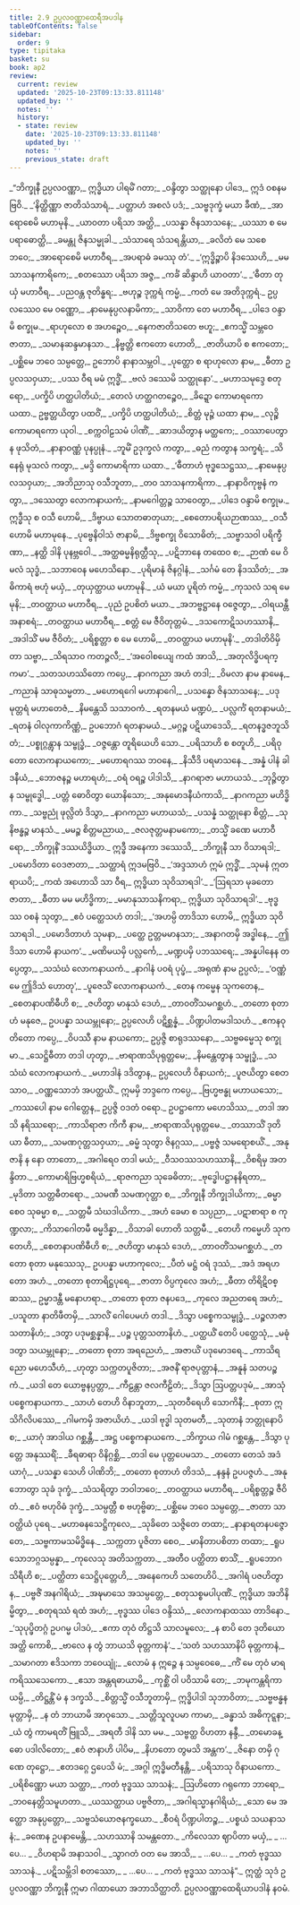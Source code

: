 ```yaml
---
title: 2.9 ဥပ္ပလဝဏ္ဏာထေရီအပဒါန
tableOfContents: false
sidebar:
  order: 9
type: tipitaka
basket: su
book: ap2
review:
  current: review
  updated: '2025-10-23T09:13:33.811148'
  updated_by: ''
  notes: ''
  history:
  - state: review
    date: '2025-10-23T09:13:33.811148'
    updated_by: ''
    notes: ''
    previous_state: draft
---
```



<ReviewStatus review={frontmatter.review} showDetails={true} />

<HypothesisAnnotation frontmatter={frontmatter} />

<DynamicBreadcrumb />

<Division number="384" book="ap2" e="ch" v="20" p="229">

<Paragraph number="558" book="ap2">
_“ဘိက္ခုနီ ဥပ္ပလဝဏ္ဏာ,_  
ဣဒ္ဓိယာ ပါရမိံ ဂတာ;_  
_ဝန္ဒိတွာ သတ္ထုနော ပါဒေ,_  
ဣဒံ ဝစနမဗြဝိ._  

</Paragraph>

</Division>
<Division number="385" book="ap2" e="ch" v="20" p="229">

<Paragraph number="559" type="verses" book="ap2">
_‘နိတ္ထိဏ္ဏာ ဇာတိသံသာရံ,_  
_ပတ္တာဟံ အစလံ ပဒံ;_  
_သဗ္ဗဒုက္ခံ မယာ ခီဏံ,_  
_အာရောစေမိ မဟာမုနိ._  

</Paragraph>

</Division>
<Division number="386" book="ap2" e="ch" v="20" p="229">

<Paragraph number="560" type="verses" book="ap2">
_ယာဝတာ ပရိသာ အတ္ထိ,_  
_ပသန္နာ ဇိနသာသနေ;_  
_ယဿာ စ မေပရာဓောတ္ထိ,_  
_ခမန္တု ဇိနသမ္မုခါ._  

</Paragraph>

</Division>
<Division number="387" book="ap2" e="ch" v="20" p="229">

<Paragraph number="561" type="verses" book="ap2">
_သံသာရေ သံသရန္တိယာ,_  
_ခလိတံ မေ သစေ ဘဝေ;_  
_အာရောစေမိ မဟာဝီရ,_  
_အပရာဓံ ခမဿု တံ’._  

</Paragraph>

</Division>
<Division number="388" book="ap2" e="ch" v="20" p="229">

<Paragraph number="562" type="verses" book="ap2">
_‘ဣဒ္ဓိဉ္စာပိ နိဒဿေဟိ,_  
_မမ သာသနကာရိကေ;_  
_စတဿော ပရိသာ အဇ္ဇ,_  
_ကင်္ခံ ဆိန္ဒာဟိ ယာဝတာ’._  

</Paragraph>

</Division>
<Division number="389" book="ap2" e="ch" v="20" p="229">

<Paragraph number="563" type="verses" book="ap2">
_‘ဓီတာ တုယှံ မဟာဝီရ,_  
_ပညဝန္တ ဇုတိန္ဓရ;_  
_ဗဟုဉ္စ ဒုက္ကရံ ကမ္မံ,_  
_ကတံ မေ အတိဒုက္ကရံ._  

</Paragraph>

</Division>
<Division number="390" book="ap2" e="ch" v="20" p="230">

<Paragraph number="564" type="verses" book="ap2">
ဥပ္ပလဿေဝ မေ ဝဏ္ဏော,_  
_နာမေနုပ္ပလနာမိကာ;_  
_သာဝိကာ တေ မဟာဝီရ,_  
_ပါဒေ ဝန္ဒာမိ စက္ခုမ._  

</Paragraph>

</Division>
<Division number="391" book="ap2" e="ch" v="20" p="230">

<Paragraph number="565" type="verses" book="ap2">
_ရာဟုလော စ အဟဉ္စေဝ,_  
_နေကဇာတိသတေ ဗဟူ;_  
_ဧကသ္မိံ သမ္ဘဝေ ဇာတာ,_  
_သမာနဆန္ဒမာနသာ._  

</Paragraph>

</Division>
<Division number="392" book="ap2" e="ch" v="20" p="230">

<Paragraph number="566" type="verses" book="ap2">
_နိဗ္ဗတ္တိ ဧကတော ဟောတိ,_  
_ဇာတိယာပိ စ ဧကတော;_  
_ပစ္ဆိမေ ဘဝေ သမ္ပတ္တေ,_  
ဥဘောပိ နာနာသမ္ဘဝါ._  

</Paragraph>

</Division>
<Division number="393" book="ap2" e="ch" v="20" p="230">

<Paragraph number="567" type="verses" book="ap2">
_ပုတ္တော စ ရာဟုလော နာမ,_  
_ဓီတာ ဥပ္ပလသဝှယာ;_  
_ပဿ ဝီရ မမံ ဣဒ္ဓိံ,_  
_ဗလံ ဒဿေမိ သတ္ထုနော’._  

</Paragraph>

</Division>
<Division number="394" book="ap2" e="ch" v="20" p="230">

<Paragraph number="568" type="verses" book="ap2">
_မဟာသမုဒ္ဒေ စတုရော,_  
_ပက္ခိပိ ဟတ္ထပါတိယံ;_  
_တေလံ ဟတ္ထဂတဉ္စေဝ,_  
_ခိဍ္ဍော ကောမာရကော ယထာ._  

</Paragraph>

</Division>
<Division number="395" book="ap2" e="ch" v="20" p="230">

<Paragraph number="569" type="verses" book="ap2">
ဥဗ္ဗတ္တယိတွာ ပထဝိံ,_  
_ပက္ခိပိ ဟတ္ထပါတိယံ;_  
_စိတ္တံ မုဉ္ဇံ ယထာ နာမ,_  
_လုဉ္စိ ကောမာရကော ယုဝါ._  

</Paragraph>

</Division>
<Division number="396" book="ap2" e="ch" v="20" p="230">

<Paragraph number="570" type="verses" book="ap2">
_စက္ကဝါဠသမံ ပါဏိံ,_  
_ဆာဒယိတွာန မတ္ထကေ;_  
_ဝဿာပေတွာန ဖုသိတံ,_  
_နာနာဝဏ္ဏံ ပုနပ္ပုနံ._  

</Paragraph>

</Division>
<Division number="397" book="ap2" e="ch" v="20" p="230">

<Paragraph number="571" type="verses" book="ap2">
_ဘူမိံ ဥဒုက္ခလံ ကတွာ,_  
_ဓညံ ကတွာန သက္ခရံ;_  
_သိနေရုံ မုသလံ ကတွာ,_  
_မဒ္ဒိ ကောမာရိကာ ယထာ._  

</Paragraph>

</Division>
<Division number="398" book="ap2" e="ch" v="20" p="230">

<Paragraph number="572" type="verses" book="ap2">
_‘ဓီတာဟံ ဗုဒ္ဓသေဋ္ဌဿ,_  
_နာမေနုပ္ပလသဝှယာ;_  
_အဘိညာသု ဝသီဘူတာ,_  
_တဝ သာသနကာရိကာ._  

</Paragraph>

</Division>
<Division number="399" book="ap2" e="ch" v="20" p="230">

<Paragraph number="573" type="verses" book="ap2">
_နာနာဝိကုဗ္ဗနံ ကတွာ,_  
_ဒဿေတွာ လောကနာယကံ;_  
_နာမဂေါတ္တဉ္စ သာဝေတွာ,_  
_ပါဒေ ဝန္ဒာမိ စက္ခုမ._  

</Paragraph>

</Division>
<Division number="400" book="ap2" e="ch" v="20" p="230">

<Paragraph number="574" type="verses" book="ap2">
ဣဒ္ဓီသု စ ဝသီ ဟောမိ,_  
_ဒိဗ္ဗာယ သောတဓာတုယာ;_  
_စေတောပရိယဉာဏဿ,_  
_ဝသီ ဟောမိ မဟာမုနေ._  

</Paragraph>

</Division>
<Division number="401" book="ap2" e="ch" v="20" p="230">

<Paragraph number="575" type="verses" book="ap2">
_ပုဗ္ဗေနိဝါသံ ဇာနာမိ,_  
_ဒိဗ္ဗစက္ခု ဝိသောဓိတံ;_  
_သဗ္ဗာသဝါ ပရိက္ခီဏာ,_  
_နတ္ထိ ဒါနိ ပုနဗ္ဘဝေါ._  

</Paragraph>

</Division>
<Division number="402" book="ap2" e="ch" v="20" p="230">

<Paragraph number="576" type="verses" book="ap2">
_အတ္ထဓမ္မနိရုတ္တီသု,_  
_ပဋိဘာနေ တထေဝ စ;_  
_ဉာဏံ မေ ဝိမလံ သုဒ္ဓံ,_  
_သဘာဝေန မဟေသိနော._  

</Paragraph>

</Division>
<Division number="403" book="ap2" e="ch" v="20" p="231">

<Paragraph number="577" type="verses" book="ap2">
_ပုရိမာနံ ဇိနဂ္ဂါနံ,_  
_သင်္ဂမံ တေ နိဒဿိတံ;_  
_အဓိကာရံ ဗဟုံ မယှံ,_  
_တုယှတ္ထာယ မဟာမုနိ._  

</Paragraph>

</Division>
<Division number="404" book="ap2" e="ch" v="20" p="231">

<Paragraph number="578" type="verses" book="ap2">
_ယံ မယာ ပူရိတံ ကမ္မံ,_  
_ကုသလံ သရ မေ မုနိ;_  
_တဝတ္ထာယ မဟာဝီရ,_  
_ပုညံ ဥပစိတံ မယာ._  

</Paragraph>

</Division>
<Division number="405" book="ap2" e="ch" v="20" p="231">

<Paragraph number="579" type="verses" book="ap2">
_အဘဗ္ဗဋ္ဌာနေ ဝဇ္ဇေတွာ,_  
_ဝါရယန္တီ အနာစရံ;_  
_တဝတ္ထာယ မဟာဝီရ,_  
_စတ္တံ မေ ဇီဝိတုတ္တမံ._  

</Paragraph>

</Division>
<Division number="406" book="ap2" e="ch" v="20" p="231">

<Paragraph number="580" type="verses" book="ap2">
_ဒသကောဋိသဟဿာနိ,_  
_အဒါသိံ မမ ဇီဝိတံ;_  
_ပရိစ္စတ္တာ စ မေ ဟောမိ,_  
_တဝတ္ထာယ မဟာမုနိ’._  

</Paragraph>

</Division>
<Division number="407" book="ap2" e="ch" v="20" p="231">

<Paragraph number="581" type="verses" book="ap2">
_တဒါတိဝိမှိတာ သဗ္ဗာ,_  
_သိရသာဝ ကတဉ္ဇလီ;_  
_‘အဝေါစယျေ ကထံ အာသိ,_  
_အတုလိဒ္ဓိပရက္ကမာ’._  

</Paragraph>

</Division>
<Division number="408" book="ap2" e="ch" v="20" p="231">

<Paragraph number="582" type="verses" book="ap2">
_သတသဟဿိတော ကပ္ပေ,_  
_နာဂကညာ အဟံ တဒါ;_  
_ဝိမလာ နာမ နာမေန,_  
_ကညာနံ သာဓုသမ္မတာ._  

</Paragraph>

</Division>
<Division number="409" book="ap2" e="ch" v="20" p="231">

<Paragraph number="583" type="verses" book="ap2">
_မဟောရဂေါ မဟာနာဂေါ,_  
_ပသန္နော ဇိနသာသနေ;_  
_ပဒုမုတ္တရံ မဟာတေဇံ,_  
_နိမန္တေသိ သသာဝကံ._  

</Paragraph>

</Division>
<Division number="410" book="ap2" e="ch" v="20" p="231">

<Paragraph number="584" type="verses" book="ap2">
_ရတနမယံ မဏ္ဍပံ,_  
_ပလ္လင်္ကံ ရတနာမယံ;_  
_ရတနံ ဝါလုကာကိဏ္ဏံ,_  
ဥပဘောဂံ ရတနာမယံ._  

</Paragraph>

</Division>
<Division number="411" book="ap2" e="ch" v="20" p="231">

<Paragraph number="585" type="verses" book="ap2">
_မဂ္ဂဉ္စ ပဋိယာဒေသိ,_  
_ရတနဒ္ဓဇဘူသိတံ;_  
_ပစ္စုဂ္ဂန္တွာန သမ္ဗုဒ္ဓံ,_  
_ဝဇ္ဇန္တော တူရိယေဟိ သော._  

</Paragraph>

</Division>
<Division number="412" book="ap2" e="ch" v="20" p="231">

<Paragraph number="586" type="verses" book="ap2">
_ပရိသာဟိ စ စတူဟိ,_  
_ပရိဝုတော လောကနာယကော;_  
_မဟောရဂဿ ဘဝနေ,_  
_နိသီဒိ ပရမာသနေ._  

</Paragraph>

</Division>
<Division number="413" book="ap2" e="ch" v="20" p="231">

<Paragraph number="587" type="verses" book="ap2">
_အန္နံ ပါနံ ခါဒနီယံ,_  
_ဘောဇနဉ္စ မဟာရဟံ;_  
_ဝရံ ဝရဉ္စ ပါဒါသိ,_  
_နာဂရာဇာ မဟာယသံ._  

</Paragraph>

</Division>
<Division number="414" book="ap2" e="ch" v="20" p="231">

<Paragraph number="588" type="verses" book="ap2">
_ဘုဉ္ဇိတွာန သမ္ဗုဒ္ဓေါ,_  
_ပတ္တံ ဓောဝိတွာ ယောနိသော;_  
_အနုမောဒနီယံကာသိ,_  
_နာဂကညာ မဟိဒ္ဓိကာ._  

</Paragraph>

</Division>
<Division number="415" book="ap2" e="ch" v="20" p="232">

<Paragraph number="589" type="verses" book="ap2">
_သဗ္ဗညုံ ဖုလ္လိတံ ဒိသွာ,_  
_နာဂကညာ မဟာယသံ;_  
_ပသန္နံ သတ္ထုနော စိတ္တံ,_  
_သုနိဗန္ဓဉ္စ မာနသံ._  

</Paragraph>

</Division>
<Division number="416" book="ap2" e="ch" v="20" p="232">

<Paragraph number="590" type="verses" book="ap2">
_မမဉ္စ စိတ္တမညာယ,_  
_ဇလဇုတ္တမနာမကော;_  
_တသ္မိံ ခဏေ မဟာဝီရော,_  
_ဘိက္ခုနိံ ဒဿယိဒ္ဓိယာ._  

</Paragraph>

</Division>
<Division number="417" book="ap2" e="ch" v="20" p="232">

<Paragraph number="591" type="verses" book="ap2">
ဣဒ္ဓီ အနေကာ ဒဿေသိ,_  
_ဘိက္ခုနီ သာ ဝိသာရဒါ;_  
_ပမောဒိတာ ဝေဒဇာတာ,_  
_သတ္ထာရံ ဣဒမဗြဝိ._  

</Paragraph>

</Division>
<Division number="418" book="ap2" e="ch" v="20" p="232">

<Paragraph number="592" type="verses" book="ap2">
_‘အဒ္ဒသာဟံ ဣမံ ဣဒ္ဓိံ,_  
_သုမနံ ဣတရာယပိ;_  
_ကထံ အဟောသိ သာ ဝီရ,_  
ဣဒ္ဓိယာ သုဝိသာရဒါ’._  

</Paragraph>

</Division>
<Division number="419" book="ap2" e="ch" v="20" p="232">

<Paragraph number="593" type="verses" book="ap2">
_‘ဩရသာ မုခတော ဇာတာ,_  
_ဓီတာ မမ မဟိဒ္ဓိကာ;_  
_မမာနုသာသနိကရာ,_  
ဣဒ္ဓိယာ သုဝိသာရဒါ’._  

</Paragraph>

</Division>
<Division number="420" book="ap2" e="ch" v="20" p="232">

<Paragraph number="594" type="verses" book="ap2">
_ဗုဒ္ဓဿ ဝစနံ သုတွာ,_  
_ဧဝံ ပတ္ထေသဟံ တဒါ;_  
_‘အဟမ္ပိ တာဒိသာ ဟောမိ,_  
ဣဒ္ဓိယာ သုဝိသာရဒါ._  

</Paragraph>

</Division>
<Division number="421" book="ap2" e="ch" v="20" p="232">

<Paragraph number="595" type="verses" book="ap2">
_ပမောဒိတာဟံ သုမနာ,_  
_ပတ္ထေ ဥတ္တမမာနသာ;_  
_အနာဂတမှိ အဒ္ဓါနေ,_  
_ဤဒိသာ ဟောမိ နာယက’._  

</Paragraph>

</Division>
<Division number="422" book="ap2" e="ch" v="20" p="232">

<Paragraph number="596" type="verses" book="ap2">
_မဏိမယမှိ ပလ္လင်္ကေ,_  
_မဏ္ဍပမှိ ပဘဿရေ;_  
_အန္နပါနေန တပ္ပေတွာ,_  
_သသံဃံ လောကနာယကံ._  

</Paragraph>

</Division>
<Division number="423" book="ap2" e="ch" v="20" p="232">

<Paragraph number="597" type="verses" book="ap2">
_နာဂါနံ ပဝရံ ပုပ္ဖံ,_  
_အရုဏံ နာမ ဥပ္ပလံ;_  
_‘ဝဏ္ဏံ မေ ဤဒိသံ ဟောတု’,_  
_ပူဇေသိံ လောကနာယကံ._  

</Paragraph>

</Division>
<Division number="424" book="ap2" e="ch" v="20" p="232">

<Paragraph number="598" type="verses" book="ap2">
_တေန ကမ္မေန သုကတေန,_  
_စေတနာပဏိဓီဟိ စ;_  
_ဇဟိတွာ မာနုသံ ဒေဟံ,_  
_တာဝတိံသမဂစ္ဆဟံ._  

</Paragraph>

</Division>
<Division number="425" book="ap2" e="ch" v="20" p="232">

<Paragraph number="599" book="ap2">
_တတော စုတာဟံ မနုဇေ,_  
ဥပပန္နာ သယမ္ဘုနော;_  
ဥပ္ပလေဟိ ပဋိစ္ဆန္နံ,_  
_ပိဏ္ဍပါတမဒါသဟံ._  

</Paragraph>

</Division>
<Division number="426" book="ap2" e="ch" v="20" p="232">

<Paragraph number="600" type="verses" book="ap2">
_ဧကနဝုတိတော ကပ္ပေ,_  
_ဝိပဿီ နာမ နာယကော;_  
ဥပ္ပဇ္ဇိ စာရုဒဿနော,_  
_သဗ္ဗဓမ္မေသု စက္ခုမာ._  

</Paragraph>

</Division>
<Division number="427" book="ap2" e="ch" v="20" p="232">

<Paragraph number="601" type="verses" book="ap2">
_သေဋ္ဌိဓီတာ တဒါ ဟုတွာ,_  
_ဗာရာဏသိပုရုတ္တမေ;_  
_နိမန္တေတွာန သမ္ဗုဒ္ဓံ,_  
_သသံဃံ လောကနာယကံ._  

</Paragraph>

</Division>
<Division number="428" book="ap2" e="ch" v="20" p="233">

<Paragraph number="602" type="verses" book="ap2">
_မဟာဒါနံ ဒဒိတွာန,_  
ဥပ္ပလေဟိ ဝိနာယကံ;_  
_ပူဇယိတွာ စေတသာဝ,_  
_ဝဏ္ဏသောဘံ အပတ္ထယိံ._  

</Paragraph>

</Division>
<Division number="429" book="ap2" e="ch" v="20" p="233">

<Paragraph number="603" book="ap2">
ဣမမှိ ဘဒ္ဒကေ ကပ္ပေ,_  
_ဗြဟ္မဗန္ဓု မဟာယသော;_  
_ကဿပေါ နာမ ဂေါတ္တေန,_  
ဥပ္ပဇ္ဇိ ဝဒတံ ဝရော._  

</Paragraph>

</Division>
<Division number="430" book="ap2" e="ch" v="20" p="233">

<Paragraph number="604" type="verses" book="ap2">
ဥပဋ္ဌာကော မဟေသိဿ,_  
_တဒါ အာသိ နရိဿရော;_  
_ကာသိရာဇာ ကိကီ နာမ,_  
_ဗာရာဏသိပုရုတ္တမေ._  

</Paragraph>

</Division>
<Division number="431" book="ap2" e="ch" v="20" p="233">

<Paragraph number="605" type="verses" book="ap2">
_တဿာသိံ ဒုတိယာ ဓီတာ,_  
_သမဏဂုတ္တသဝှယာ;_  
_ဓမ္မံ သုတွာ ဇိနဂ္ဂဿ,_  
_ပဗ္ဗဇ္ဇံ သမရောစယိံ._  

</Paragraph>

</Division>
<Division number="432" book="ap2" e="ch" v="20" p="233">

<Paragraph number="606" type="verses" book="ap2">
_အနုဇာနိ န နော တာတော,_  
_အဂါရေဝ တဒါ မယံ;_  
_ဝီသဝဿသဟဿာနိ,_  
_ဝိစရိမှ အတန္ဒိတာ._  

</Paragraph>

</Division>
<Division number="433" book="ap2" e="ch" v="20" p="233">

<Paragraph number="607" type="verses" book="ap2">
_ကောမာရိဗြဟ္မစရိယံ,_  
_ရာဇကညာ သုခေဓိတာ;_  
_ဗုဒ္ဓေါပဋ္ဌာနနိရတာ,_  
_မုဒိတာ သတ္တဓီတရော._  

</Paragraph>

</Division>
<Division number="434" book="ap2" e="ch" v="20" p="233">

<Paragraph number="608" type="verses" book="ap2">
_သမဏီ သမဏဂုတ္တာ စ,_  
_ဘိက္ခုနီ ဘိက္ခုဒါယိကာ;_  
_ဓမ္မာ စေဝ သုဓမ္မာ စ,_  
_သတ္တမီ သံဃဒါယိကာ._  

</Paragraph>

</Division>
<Division number="435" book="ap2" e="ch" v="20" p="233">

<Paragraph number="609" type="verses" book="ap2">
_အဟံ ခေမာ စ သပ္ပညာ,_  
_ပဋာစာရာ စ ကုဏ္ဍလာ;_  
_ကိသာဂေါတမီ ဓမ္မဒိန္နာ,_  
_ဝိသာခါ ဟောတိ သတ္တမီ._  

</Paragraph>

</Division>
<Division number="436" book="ap2" e="ch" v="20" p="233">

<Paragraph number="610" type="verses" book="ap2">
_တေဟိ ကမ္မေဟိ သုကတေဟိ,_  
_စေတနာပဏိဓီဟိ စ;_  
_ဇဟိတွာ မာနုသံ ဒေဟံ,_  
_တာဝတိံသမဂစ္ဆဟံ._  

</Paragraph>

</Division>
<Division number="437" book="ap2" e="ch" v="20" p="233">

<Paragraph number="611" type="verses" book="ap2">
_တတော စုတာ မနုဿေသု,_  
ဥပပန္နာ မဟာကုလေ;_  
_ပီတံ မဋ္ဌံ ဝရံ ဒုဿံ,_  
_အဒံ အရဟတော အဟံ._  

</Paragraph>

</Division>
<Division number="438" book="ap2" e="ch" v="20" p="233">

<Paragraph number="612" type="verses" book="ap2">
_တတော စုတာရိဋ္ဌပုရေ,_  
_ဇာတာ ဝိပ္ပကုလေ အဟံ;_  
_ဓီတာ တိရိဋိဝစ္ဆဿ,_  
ဥမ္မာဒန္တီ မနောဟရာ._  

</Paragraph>

</Division>
<Division number="439" book="ap2" e="ch" v="20" p="233">

<Paragraph number="613" type="verses" book="ap2">
_တတော စုတာ ဇနပဒေ,_  
_ကုလေ အညတရေ အဟံ;_  
_ပသူတာ နာတိဖီတမှိ,_  
_သာလိံ ဂေါပေမဟံ တဒါ._  

</Paragraph>

</Division>
<Division number="440" book="ap2" e="ch" v="20" p="233">

<Paragraph number="614" type="verses" book="ap2">
_ဒိသွာ ပစ္စေကသမ္ဗုဒ္ဓံ,_  
_ပဉ္စလာဇာသတာနိဟံ;_  
_ဒတွာ ပဒုမစ္ဆန္နာနိ,_  
_ပဉ္စ ပုတ္တသတာနိဟံ._  

</Paragraph>

</Division>
<Division number="441" book="ap2" e="ch" v="20" p="234">

<Paragraph number="615" type="verses" book="ap2">
_ပတ္ထယိံ တေပိ ပတ္ထေသုံ,_  
_မဓုံ ဒတွာ သယမ္ဘုနော;_  
_တတော စုတာ အရညေဟံ,_  
_အဇာယိံ ပဒုမောဒရေ._  

</Paragraph>

</Division>
<Division number="442" book="ap2" e="ch" v="20" p="234">

<Paragraph number="616" type="verses" book="ap2">
_ကာသိရညော မဟေသီဟံ,_  
_ဟုတွာ သက္ကတပူဇိတာ;_  
_အဇနိံ ရာဇပုတ္တာနံ,_  
_အနူနံ သတပဉ္စကံ._  

</Paragraph>

</Division>
<Division number="443" book="ap2" e="ch" v="20" p="234">

<Paragraph number="617" type="verses" book="ap2">
_ယဒါ တေ ယောဗ္ဗနပ္ပတ္တာ,_  
_ကီဠန္တာ ဇလကီဠိတံ;_  
_ဒိသွာ ဩပတ္တပဒုမံ,_  
_အာသုံ ပစ္စေကနာယကာ._  

</Paragraph>

</Division>
<Division number="444" book="ap2" e="ch" v="20" p="234">

<Paragraph number="618" type="verses" book="ap2">
_သာဟံ တေဟိ ဝိနာဘူတာ,_  
_သုတဝီရေဟိ သောကိနီ;_  
_စုတာ ဣသိဂိလိပဿေ,_  
_ဂါမကမှိ အဇာယိဟံ._  

</Paragraph>

</Division>
<Division number="445" book="ap2" e="ch" v="20" p="234">

<Paragraph number="619" type="verses" book="ap2">
_ယဒါ ဗုဒ္ဓါ သုတမတီ,_  
_သုတာနံ ဘတ္တုနောပိ စ;_  
_ယာဂုံ အာဒါယ ဂစ္ဆန္တီ,_  
_အဋ္ဌ ပစ္စေကနာယကေ._  

</Paragraph>

</Division>
<Division number="446" book="ap2" e="ch" v="20" p="234">

<Paragraph number="620" type="verses" book="ap2">
_ဘိက္ခာယ ဂါမံ ဂစ္ဆန္တေ,_  
_ဒိသွာ ပုတ္တေ အနုဿရိံ;_  
_ခီရဓာရာ ဝိနိဂ္ဂစ္ဆိ,_  
_တဒါ မေ ပုတ္တပေမသာ._  

</Paragraph>

</Division>
<Division number="447" book="ap2" e="ch" v="20" p="234">

<Paragraph number="621" type="verses" book="ap2">
_တတော တေသံ အဒံ ယာဂုံ,_  
_ပသန္နာ သေဟိ ပါဏိဘိ;_  
_တတော စုတာဟံ တိဒသံ,_  
_နန္ဒနံ ဥပပဇ္ဇဟံ._  

</Paragraph>

</Division>
<Division number="448" book="ap2" e="ch" v="20" p="234">

<Paragraph number="622" type="verses" book="ap2">
_အနုဘောတွာ သုခံ ဒုက္ခံ,_  
_သံသရိတွာ ဘဝါဘဝေ;_  
_တဝတ္ထာယ မဟာဝီရ,_  
_ပရိစ္စတ္တဉ္စ ဇီဝိတံ._  

</Paragraph>

</Division>
<Division number="449" book="ap2" e="ch" v="20" p="234">

<Paragraph number="623" type="verses" book="ap2">
_ဧဝံ ဗဟုဝိဓံ ဒုက္ခံ,_  
_သမ္ပတ္တီ စ ဗဟုဗ္ဗိဓာ;_  
_ပစ္ဆိမေ ဘဝေ သမ္ပတ္တေ,_  
_ဇာတာ သာဝတ္ထိယံ ပုရေ._  

</Paragraph>

</Division>
<Division number="450" book="ap2" e="ch" v="20" p="234">

<Paragraph number="624" type="verses" book="ap2">
_မဟာဓနသေဋ္ဌိကုလေ,_  
_သုခိတေ သဇ္ဇိတေ တထာ;_  
_နာနာရတနပဇ္ဇောတေ,_  
_သဗ္ဗကာမသမိဒ္ဓိနေ._  

</Paragraph>

</Division>
<Division number="451" book="ap2" e="ch" v="20" p="234">

<Paragraph number="625" type="verses" book="ap2">
_သက္ကတာ ပူဇိတာ စေဝ,_  
_မာနိတာပစိတာ တထာ;_  
_ရူပသောဘဂ္ဂသမ္ပန္နာ,_  
_ကုလေသု အတိသက္ကတာ._  

</Paragraph>

</Division>
<Division number="452" book="ap2" e="ch" v="20" p="234">

<Paragraph number="626" type="verses" book="ap2">
_အတီဝ ပတ္ထိတာ စာသိံ,_  
_ရူပဘောဂသိရီဟိ စ;_  
_ပတ္ထိတာ သေဋ္ဌိပုတ္တေဟိ,_  
_အနေကေဟိ သတေဟိပိ._  

</Paragraph>

</Division>
<Division number="453" book="ap2" e="ch" v="20" p="234">

<Paragraph number="627" type="verses" book="ap2">
_အဂါရံ ပဇဟိတွာန,_  
_ပဗ္ဗဇိံ အနဂါရိယံ;_  
_အဍ္ဎမာသေ အသမ္ပတ္တေ,_  
_စတုသစ္စမပါပုဏိံ._  

</Paragraph>

</Division>
<Division number="454" book="ap2" e="ch" v="20" p="235">

<Paragraph number="628" type="verses" book="ap2">
ဣဒ္ဓိယာ အဘိနိမ္မိတွာ,_  
_စတုရဿံ ရထံ အဟံ;_  
_ဗုဒ္ဓဿ ပါဒေ ဝန္ဒိဿံ,_  
_လောကနာထဿ တာဒိနော._  

</Paragraph>

</Division>
<Division number="455" book="ap2" e="ch" v="20" p="235">

<Paragraph number="629" type="verses" book="ap2">
_‘သုပုပ္ဖိတဂ္ဂံ ဥပဂမ္မ ပါဒပံ,_  
_ဧကာ တုဝံ တိဋ္ဌသိ သာလမူလေ;_  
_န စာပိ တေ ဒုတိယော အတ္ထိ ကောစိ,_  
_ဗာလေ န တွံ ဘာယသိ ဓုတ္တကာနံ’._  

</Paragraph>

</Division>
<Division number="456" book="ap2" e="ch" v="20" p="235">

<Paragraph number="630" type="verses" book="ap2">
_‘သတံ သဟဿာနိပိ ဓုတ္တကာနံ,_  
_သမာဂတာ ဧဒိသကာ ဘဝေယျုံ;_  
_လောမံ န ဣဉ္ဇေ န သမ္ပဝေဓေ,_  
_ကိံ မေ တုဝံ မာရ ကရိဿသေကော._  

</Paragraph>

</Division>
<Division number="457" book="ap2" e="ch" v="20" p="235">

<Paragraph number="631" type="verses" book="ap2">
_ဧသာ အန္တရဓာယာမိ,_  
_ကုစ္ဆိံ ဝါ ပဝိသာမိ တေ;_  
_ဘမုကန္တရိကာယမ္ပိ,_  
_တိဋ္ဌန္တိံ မံ န ဒက္ခသိ._  

</Paragraph>

</Division>
<Division number="458" book="ap2" e="ch" v="20" p="235">

<Paragraph number="632" type="verses" book="ap2">
_စိတ္တသ္မိံ ဝသီဘူတာမှိ,_  
ဣဒ္ဓိပါဒါ သုဘာဝိတာ;_  
_သဗ္ဗဗန္ဓနမုတ္တာမှိ,_  
_န တံ ဘာယာမိ အာဝုသော._  

</Paragraph>

</Division>
<Division number="459" book="ap2" e="ch" v="20" p="235">

<Paragraph number="633" type="verses" book="ap2">
_သတ္တိသူလူပမာ ကာမာ,_  
_ခန္ဓာသံ အဓိကုဋ္ဋနာ;_  
_ယံ တွံ ကာမရတိံ ဗြူသိ,_  
_အရတီ ဒါနိ သာ မမ._  

</Paragraph>

</Division>
<Division number="460" book="ap2" e="ch" v="20" p="235">

<Paragraph number="634" type="verses" book="ap2">
_သဗ္ဗတ္ထ ဝိဟတာ နန္ဒီ,_  
_တမောခန္ဓော ပဒါလိတော;_  
_ဧဝံ ဇာနာဟိ ပါပိမ,_  
_နိဟတော တွမသိ အန္တက’._  

</Paragraph>

</Division>
<Division number="461" book="ap2" e="ch" v="20" p="235">

<Paragraph number="635" type="verses" book="ap2">
_ဇိနော တမှိ ဂုဏေ တုဋ္ဌော,_  
_ဧတဒဂ္ဂေ ဌပေသိ မံ;_  
_အဂ္ဂါ ဣဒ္ဓိမတီနန္တိ,_  
_ပရိသာသု ဝိနာယကော._  

</Paragraph>

</Division>
<Division number="462" book="ap2" e="ch" v="20" p="235">

<Paragraph number="636" type="verses" book="ap2">
_ပရိစိဏ္ဏော မယာ သတ္ထာ,_  
_ကတံ ဗုဒ္ဓဿ သာသနံ;_  
_ဩဟိတော ဂရုကော ဘာရော,_  
_ဘဝနေတ္တိသမူဟတာ._  

</Paragraph>

</Division>
<Division number="463" book="ap2" e="ch" v="20" p="235">

<Paragraph number="637" type="verses" book="ap2">
_ယဿတ္ထာယ ပဗ္ဗဇိတာ,_  
_အဂါရသ္မာနဂါရိယံ;_  
_သော မေ အတ္ထော အနုပ္ပတ္တော,_  
_သဗ္ဗသံယောဇနက္ခယော._  

</Paragraph>

</Division>
<Division number="464" book="ap2" e="ch" v="20" p="236">

<Paragraph number="638" type="verses" book="ap2">
_စီဝရံ ပိဏ္ဍပါတဉ္စ,_  
_ပစ္စယံ သယနာသနံ;_  
_ခဏေန ဥပနာမေန္တိ,_  
_သဟဿာနိ သမန္တတော._  

</Paragraph>

</Division>
<Division number="465" book="ap2" e="ch" v="20" p="236">

<Paragraph number="639" type="verses" book="ap2">
_ကိလေသာ ဈာပိတာ မယှံ,_  
_ …ပေ… _  
_ဝိဟရာမိ အနာသဝါ._  

</Paragraph>

</Division>
<Division number="466" book="ap2" e="ch" v="20" p="236">

<Paragraph number="640" type="verses" book="ap2">
_သွာဂတံ ဝတ မေ အာသိ,_  
_ …ပေ… _  
_ကတံ ဗုဒ္ဓဿ သာသနံ._  

</Paragraph>

</Division>
<Division number="467" book="ap2" e="ch" v="20" p="236">

<Paragraph number="641" type="verses" book="ap2">
_ပဋိသမ္ဘိဒါ စတဿော,_  
_ …ပေ… _  
_ကတံ ဗုဒ္ဓဿ သာသနံ”._  

</Paragraph>

<Paragraph number="642" book="ap2">
ဣတ္ထံ သုဒံ ဥပ္ပလဝဏ္ဏာ ဘိက္ခုနီ ဣမာ ဂါထာယော အဘာသိတ္ထာတိ.

</Paragraph>
</Division>

<Paragraph number="643" type="center" book="ap2">
ဥပ္ပလဝဏ္ဏာထေရိယာပဒါနံ နဝမံ.
</Paragraph>